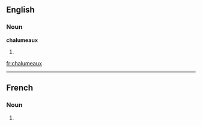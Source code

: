 ==English==

===Noun===
'''chalumeaux'''

# {{plural of|chalumeau}}

[[fr:chalumeaux]]

----
==French==

===Noun===
{{infl|fr|plural}} {{m|p}}

# {{plural of|chalumeau|lang=French}}


{{rfc-auto}}